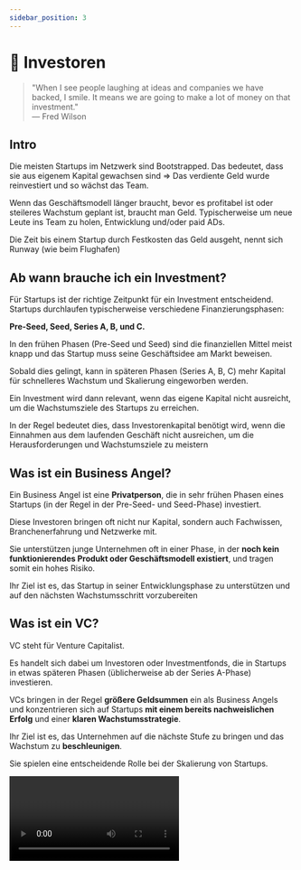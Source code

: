 ```yaml
---
sidebar_position: 3
---
```


# 🏦 Investoren

> "When I see people laughing at ideas and companies we have backed, I smile. It means we are going to make a lot of money on that investment."\
> ― Fred Wilson

## Intro

Die meisten Startups im Netzwerk sind Bootstrapped. Das bedeutet, dass sie aus eigenem Kapital gewachsen sind ⇒ Das verdiente Geld wurde reinvestiert und so wächst das Team.

Wenn das Geschäftsmodell länger braucht, bevor es profitabel ist oder steileres Wachstum geplant ist, braucht man Geld. Typischerweise um neue Leute ins Team zu holen, Entwicklung und/oder paid ADs.

Die Zeit bis einem Startup durch Festkosten das Geld ausgeht, nennt sich Runway (wie beim Flughafen)

## Ab wann brauche ich ein Investment?

Für Startups ist der richtige Zeitpunkt für ein Investment entscheidend. Startups durchlaufen typischerweise verschiedene Finanzierungsphasen:

**Pre-Seed, Seed, Series A, B, und C.**

In den frühen Phasen (Pre-Seed und Seed) sind die finanziellen Mittel meist knapp und das Startup muss seine Geschäftsidee am Markt beweisen.

Sobald dies gelingt, kann in späteren Phasen (Series A, B, C) mehr Kapital für schnelleres Wachstum und Skalierung eingeworben werden.

Ein Investment wird dann relevant, wenn das eigene Kapital nicht ausreicht, um die Wachstumsziele des Startups zu erreichen.

In der Regel bedeutet dies, dass Investorenkapital benötigt wird, wenn die Einnahmen aus dem laufenden Geschäft nicht ausreichen, um die Herausforderungen und Wachstumsziele zu meistern

## Was ist ein Business Angel?

Ein Business Angel ist eine **Privatperson**, die in sehr frühen Phasen eines Startups (in der Regel in der Pre-Seed- und Seed-Phase) investiert.

Diese Investoren bringen oft nicht nur Kapital, sondern auch Fachwissen, Branchenerfahrung und Netzwerke mit.

Sie unterstützen junge Unternehmen oft in einer Phase, in der **noch kein funktionierendes Produkt oder Geschäftsmodell existiert**, und tragen somit ein hohes Risiko.

Ihr Ziel ist es, das Startup in seiner Entwicklungsphase zu unterstützen und auf den nächsten Wachstumsschritt vorzubereiten

## Was ist ein VC?

VC steht für Venture Capitalist.

Es handelt sich dabei um Investoren oder Investmentfonds, die in Startups in etwas späteren Phasen (üblicherweise ab der Series A-Phase) investieren.

VCs bringen in der Regel **größere Geldsummen** ein als Business Angels und konzentrieren sich auf Startups **mit einem bereits nachweislichen Erfolg** und einer **klaren Wachstumsstrategie**.

Ihr Ziel ist es, das Unternehmen auf die nächste Stufe zu bringen und das Wachstum zu **beschleunigen**.

Sie spielen eine entscheidende Rolle bei der Skalierung von Startups.

<Video sourceId="a4aUX5u90oA"/>

## Ab wann bin ich für einen VC relevant?

Für einen VC wird ein Startup in der Regel in der Series A-Phase und darüber hinaus interessant.

In dieser Phase sollte das Startup bereits einen nachweislichen Erfolg vorweisen können und eine klare Strategie für weiteres Wachstum haben.

Startups, die es schaffen, die Pre-Seed- und Seed-Phase erfolgreich zu durchlaufen und signifikantes Wachstum zu zeigen, haben gute Chancen, Venture Capital zu erhalten.

Die Series A-Phase erfordert in der Regel ein stärkeres Wachstum und konkrete Erfolge, die die Investoren überzeugen

## Muss ich mich für ein Business Angel / VC entscheiden?

Im Normalfall steigen in eine “Funding Runde” mehrere Business Angel or VCs ein. Oftmals gibt es einen Angel oder VC, der die Runde leitet und ein größeres Ticket hat, als der Rest. Ticketgrößen variieren immer nach Level des Fundings und Größe
asdf

## Wie kommt eine Bewertung zustande?

Es gibt zahlreiche Methoden, um die Bewertung eines Startups zu definieren.

Die bekannteste aus Höhle der Löwen etc. ist:\
**(Investment / % Anteile = 1% des Firmenwerts ) \* 100 = Firmenwert**

**Beispielsweise:**

- (125.000€ / 10 = 12.500 ) \* 100 = 1.250.000€ Firmenwert
- (150.000€ / 7.5 = 20000 ) \* 100 = 2.000.000€ Firmenwert

**Oftmals wird es auch anhand von Umsatz berechnet:**\
Jahresumsatz \* Multiple = Firmenwert

## Du möchtest Fremdkaptial aufnehmen?

Dann fang an mit LinkedIn und schaue dich um, ob Freunde/Bekannte Business Angels im Netzwerk haben (die haben meistens “Business Angel” oder “Investor” im Slogan.

Dieser Fundraising Tracker ist sehr hilfreich, um dich zu organisieren.\
Einfach duplizieren und let’s go:
<ins>[Notion Fundraising Tracker](https://www.notion.so/notion/f10ae655978b4ce7b34e2f9ba96dcaae?v=5650512c009941259bf3dc01c0f8d666)</ins>

## Deep Dive

<Grid>
  <Video sourceId="Wp32s9_zAIQ" />
  <Video sourceId="qieDyvn6q0Q" />
  <Video sourceId="gUQD2i1RuUQ" />
  <Video sourceId="BXUIaOMVIqc" />
</Grid>
